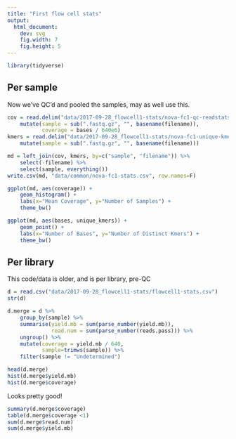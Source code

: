 ```yaml
---
title: "First flow cell stats"
output:
  html_document:
    dev: svg
    fig.width: 7
    fig.height: 5
---
```


```r
library(tidyverse)
```

## Per sample

Now we've QC'd and pooled the samples, may as well use this.

```r
cov = read.delim("data/2017-09-28_flowcell1-stats/nova-fc1-qc-readstats.tsv", stringsAsFactors=F) %>%
    mutate(sample = sub(".fastq.gz", "", basename(filename)),
           coverage = bases / 640e6)
kmers = read.delim("data/2017-09-28_flowcell1-stats/nova-fc1-unique-kmers.tsv", stringsAsFactors=F) %>%
    mutate(sample = sub(".fastq.gz", "", basename(filename)))

md = left_join(cov, kmers, by=c("sample", "filename")) %>%
    select(-filename) %>%
    select(sample, everything())
write.csv(md, "data/common/nova-fc1-stats.csv", row.names=F)
```

```r
ggplot(md, aes(coverage)) + 
    geom_histogram() +
    labs(x="Mean Coverage", y="Number of Samples") +
    theme_bw()
```

```r
ggplot(md, aes(bases, unique_kmers)) + 
    geom_point() +
    labs(x="Number of Bases", y="Number of Distinct Kmers") +
    theme_bw()
```


## Per library

This code/data is older, and is per library, pre-QC


```r
d = read.csv("data/2017-09-28_flowcell1-stats/flowcell1-stats.csv")
str(d)
```

```r
d.merge = d %>%
    group_by(sample) %>%
    summarise(yield.mb = sum(parse_number(yield.mb)),
              read.num = sum(parse_number(reads.pass))) %>%
    ungroup() %>%
    mutate(coverage = yield.mb / 640,
           sample=trimws(sample)) %>%
    filter(sample != "Undetermined")

head(d.merge)
hist(d.merge$yield.mb)
hist(d.merge$coverage)
```

Looks pretty good!

```r
summary(d.merge$coverage)
table(d.merge$coverage <1)
sum(d.merge$read.num)
sum(d.merge$yield.mb)
```